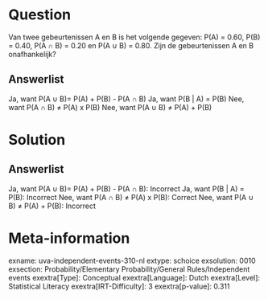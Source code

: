 Question
========

Van twee gebeurtenissen A en B is het volgende gegeven: P(A) = 0.60,
P(B) = 0.40, P(A ∩ B) = 0.20 en P(A ∪ B) = 0.80. Zijn de gebeurtenissen
A en B onafhankelijk?

Answerlist
----------

Ja, want P(A ∪ B)= P(A) + P(B) - P(A ∩ B)
Ja, want P(B | A) = P(B)
Nee, want P(A ∩ B) ≠ P(A) x P(B)
Nee, want P(A ∪ B) ≠ P(A) + P(B)

Solution
========

Answerlist
----------

Ja, want P(A ∪ B)= P(A) + P(B) - P(A ∩ B): Incorrect
Ja, want P(B | A) = P(B): Incorrect
Nee, want P(A ∩ B) ≠ P(A) x P(B): Correct
Nee, want P(A ∪ B) ≠ P(A) + P(B): Incorrect

Meta-information
================
exname: uva-independent-events-310-nl
extype: schoice
exsolution: 0010
exsection: Probability/Elementary Probability/General Rules/Independent events
exextra[Type]: Conceptual
exextra[Language]: Dutch
exextra[Level]: Statistical Literacy
exextra[IRT-Difficulty]: 3
exextra[p-value]: 0.311
